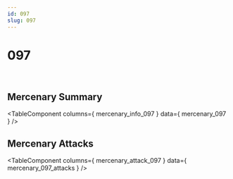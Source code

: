 ```yaml
---
id: 097
slug: 097
---
```



# 097

<div style = {{ display: "flex" }}>
    <Image img={require('@site/static/img/mercenaries/illust/thum_char_view_n_097.jpg')}/>
    <Image img={require('@site/static/img/mercenaries/illust/thum_char_view_o_097.jpg')}/>
</div>

## Mercenary Summary

<TableComponent
  columns={ mercenary_info_097 }
  data={ mercenary_097 }
/>

## Mercenary Attacks

<TableComponent
  columns={ mercenary_attack_097 }
  data={ mercenary_097_attacks }
/>
